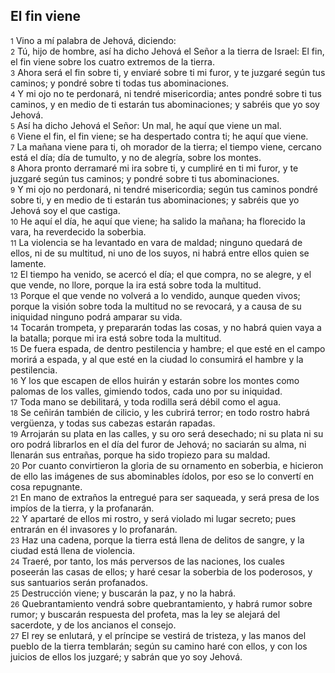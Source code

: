 == El fin viene ==

{{anchor|1}} <small>1</small> Vino a mí palabra de Jehová, diciendo:<br>
{{anchor|2}} <small>2</small> Tú, hijo de hombre, así ha dicho Jehová el Señor a la tierra de Israel: El fin, el fin viene sobre los cuatro extremos de la tierra.<br>
{{anchor|3}} <small>3</small> Ahora será el fin sobre ti, y enviaré sobre ti mi furor, y te juzgaré según tus caminos; y pondré sobre ti todas tus abominaciones.<br>
{{anchor|4}} <small>4</small> Y mi ojo no te perdonará, ni tendré misericordia; antes pondré sobre ti tus caminos, y en medio de ti estarán tus abominaciones; y sabréis que yo soy Jehová.<br>
{{anchor|5}} <small>5</small> Así ha dicho Jehová el Señor: Un mal, he aquí que viene un mal.<br>
{{anchor|6}} <small>6</small> Viene el fin, el fin viene; se ha despertado contra ti; he aquí que viene.<br>
{{anchor|7}} <small>7</small> La mañana viene para ti, oh morador de la tierra; el tiempo viene, cercano está el día; día de tumulto, y no de alegría, sobre los montes.<br>
{{anchor|8}} <small>8</small> Ahora pronto derramaré mi ira sobre ti, y cumpliré en ti mi furor, y te juzgaré según tus caminos; y pondré sobre ti tus abominaciones.<br>
{{anchor|9}} <small>9</small> Y mi ojo no perdonará, ni tendré misericordia; según tus caminos pondré sobre ti, y en medio de ti estarán tus abominaciones; y sabréis que yo Jehová soy el que castiga.<br>
{{anchor|10}} <small>10</small> He aquí el día, he aquí que viene; ha salido la mañana; ha florecido la vara, ha reverdecido la soberbia.<br>
{{anchor|11}} <small>11</small> La violencia se ha levantado en vara de maldad; ninguno quedará de ellos, ni de su multitud, ni uno de los suyos, ni habrá entre ellos quien se lamente.<br>
{{anchor|12}} <small>12</small> El tiempo ha venido, se acercó el día; el que compra, no se alegre, y el que vende, no llore, porque la ira está sobre toda la multitud.<br>
{{anchor|13}} <small>13</small> Porque el que vende no volverá a lo vendido, aunque queden vivos; porque la visión sobre toda la multitud no se revocará, y a causa de su iniquidad ninguno podrá amparar su vida.<br>
{{anchor|14}} <small>14</small> Tocarán trompeta, y prepararán todas las cosas, y no habrá quien vaya a la batalla; porque mi ira está sobre toda la multitud.<br>
{{anchor|15}} <small>15</small> De fuera espada, de dentro pestilencia y hambre; el que esté en el campo morirá a espada, y al que esté en la ciudad lo consumirá el hambre y la pestilencia.<br>
{{anchor|16}} <small>16</small> Y los que escapen de ellos huirán y estarán sobre los montes como palomas de los valles, gimiendo todos, cada uno por su iniquidad.<br>
{{anchor|17}} <small>17</small> Toda mano se debilitará, y toda rodilla será débil como el agua.<br>
{{anchor|18}} <small>18</small> Se ceñirán también de cilicio, y les cubrirá terror; en todo rostro habrá vergüenza, y todas sus cabezas estarán rapadas.<br>
{{anchor|19}} <small>19</small> Arrojarán su plata en las calles, y su oro será desechado; ni su plata ni su oro podrá librarlos en el día del furor de Jehová; no saciarán su alma, ni llenarán sus entrañas, porque ha sido tropiezo para su maldad.<br>
{{anchor|20}} <small>20</small> Por cuanto convirtieron la gloria de su ornamento en soberbia, e hicieron de ello las imágenes de sus abominables ídolos, por eso se lo convertí en cosa repugnante.<br>
{{anchor|21}} <small>21</small> En mano de extraños la entregué para ser saqueada, y será presa de los impíos de la tierra, y la profanarán.<br>
{{anchor|22}} <small>22</small> Y apartaré de ellos mi rostro, y será violado mi lugar secreto; pues entrarán en él invasores y lo profanarán.<br>
{{anchor|23}} <small>23</small> Haz una cadena, porque la tierra está llena de delitos de sangre, y la ciudad está llena de violencia.<br>
{{anchor|24}} <small>24</small> Traeré, por tanto, los más perversos de las naciones, los cuales poseerán las casas de ellos; y haré cesar la soberbia de los poderosos, y sus santuarios serán profanados.<br>
{{anchor|25}} <small>25</small> Destrucción viene; y buscarán la paz, y no la habrá.<br>
{{anchor|26}} <small>26</small> Quebrantamiento vendrá sobre quebrantamiento, y habrá rumor sobre rumor; y buscarán respuesta del profeta, mas la ley se alejará del sacerdote, y de los ancianos el consejo.<br>
{{anchor|27}} <small>27</small> El rey se enlutará, y el príncipe se vestirá de tristeza, y las manos del pueblo de la tierra temblarán; según su camino haré con ellos, y con los juicios de ellos los juzgaré; y sabrán que yo soy Jehová.<br>

